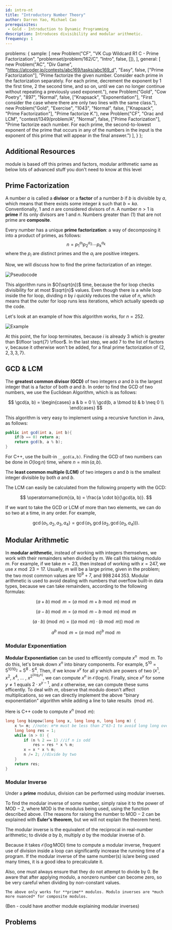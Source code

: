 ```yaml
---
id: intro-nt
title: "Introductory Number Theory"
author: Darren Yao, Michael Cao
prerequisites:
 - Gold - Introduction to Dynamic Programming
description: Introduces divisibility and modular arithmetic.
frequency: 1
---
```



  problems: {
    sample: [
      new Problem("CF", "VK Cup Wildcard R1 C - Prime Factorization", "problemset/problem/162/C", "Intro", false, []),
    ],
    general: [
      new Problem("AC", "Div Game", "https://atcoder.jp/contests/abc169/tasks/abc169_d", "Easy", false, ["Prime Factorization"], "Prime factorize the given number. Consider each prime in the factorization separately. For each prime, decrement the exponent by 1 the first time, 2 the second time, and so on, until we can no longer continue without repeating a previously used exponent."),
      new Problem("Gold", "Cow Poetry", "897", "Normal", false, ["Knapsack", "Exponentiation"], "First consider the case where there are only two lines with the same class."),
      new Problem("Gold", "Exercise", "1043", "Normal", false, ["Knapsack", "Prime Factorization"], "Prime factorize $K$."),
      new Problem("CF", "Orac and LCM", "contest/1349/problem/A", "Normal", false, ["Prime Factorization"], "Prime factorize each number. For each prime, the second-to-lowest exponent of the prime that occurs in any of the numbers in the input is the exponent of this prime that will appear in the final answer.")
    ],
  }
};

## Additional Resources

<Resources>
  <Resource source="IUSACO" title="13 - Elementary Number Theory">module is based off this</Resource>
  <Resource source="CPH" title="21.1, 21.2 - Number Theory">primes and factors, modular arithmetic</Resource>
  <Resource source="PAPS" title="16 - Number Theory">same as below</Resource>
  <Resource source="CF" title="CodeNCode - Number Theory Course" url="blog/entry/77137">lots of advanced stuff you don't need to know at this level</Resource>
</Resources>

## Prime Factorization

<Problems problems={metadata.problems.sample} />

A number $a$ is called a **divisor** or a **factor** of a number $b$ if $b$ is divisible by $a$, which means that there exists some integer $k$ such that $b = ka$. Conventionally, $1$ and $n$ are considered divisors of $n$. A number $n > 1$ is **prime** if its only divisors are $1$ and $n$. Numbers greater than \(1\) that are not prime are **composite**.

Every number has a unique **prime factorization**: a way of decomposing it into a product of primes, as follows:
$$
n = {p_1}^{a_1} {p_2}^{a_2} \cdots {p_k}^{a_k}
$$
where the $p_i$ are distinct primes and the $a_i$ are positive integers.

Now, we will discuss how to find the prime factorization of an integer.

![Pseudocode](factoralgorithm1.png)

This algorithm runs in $O(\sqrt{n})$ time, because the for loop checks divisibility for at most $\sqrt{n}$ values. Even though there is a while loop inside the for loop, dividing $n$ by $i$ quickly reduces the value of $n$, which means that the outer for loop runs less iterations, which actually speeds up the code.

Let's look at an example of how this algorithm works, for $n = 252$.

![Example](factoralgorithm2.png)

At this point, the for loop terminates, because $i$ is already 3 which is greater than $\lfloor \sqrt{7} \rfloor$. In the last step, we add $7$ to the list of factors $v$, because it otherwise won't be added, for a final prime factorization of $\{2, 2, 3, 3, 7\}$.


## GCD & LCM

The **greatest common divisor (GCD)** of two integers $a$ and $b$ is the largest integer that is a factor of both $a$ and $b$. In order to find the GCD of two numbers, we use the Euclidean Algorithm, which is as follows:

$$
\gcd(a, b) = \begin{cases}
     a & b = 0 \\
     \gcd(b, a \bmod b) & b \neq 0 \\
\end{cases}
$$

This algorithm is very easy to implement using a recursive function in Java, as follows:

```java
public int gcd(int a, int b){
    if(b == 0) return a;
    return gcd(b, a % b);
}
```

For C++, use the built-in `__gcd(a,b)`. Finding the GCD of two numbers can be done in $O(\log n)$ time, where $n = \min(a, b)$.

The **least common multiple (LCM)** of two integers $a$ and $b$ is the smallest integer divisible by both $a$ and $b$.

The LCM can easily be calculated from the following property with the GCD:

$$
\operatorname{lcm}(a, b) = \frac{a \cdot b}{\gcd(a, b)}.
$$

If we want to take the GCD or LCM of more than two elements, we can do so two at a time, in any order. For example,

$$
\gcd(a_1, a_2, a_3, a_4) = \gcd(a_1, \gcd(a_2, \gcd(a_3, a_4))).
$$

## Modular Arithmetic

In **modular arithmetic**, instead of working with integers themselves, we work with their remainders when divided by $m$. We call this taking modulo $m$. For example, if we take $m = 23$, then instead of working with $x = 247$, we use $x \bmod 23 = 17$. Usually, $m$ will be a large prime, given in the problem; the two most common values are $10^9 + 7$, and $998\,244\,353$. Modular arithmetic is used to avoid dealing with numbers that overflow built-in data types, because we can take remainders, according to the following formulas:

$$
(a+b) \bmod m = (a \bmod m + b \bmod m) \bmod m
$$

$$
(a-b) \bmod m = (a \bmod m - b \bmod m) \bmod m
$$

$$
(a \cdot b) \pmod{m} = ((a \bmod m) \cdot (b \bmod m)) \bmod m
$$

$$
a^b \bmod {m} = (a \bmod m)^b \bmod m
$$

### Modular Exponentiation

**Modular Exponentiation** can be used to efficently compute $x ^ n \mod m$. To do this, let's break down $x ^ n$ into binary components. For example, $5 ^ {10}$ = $5 ^ {1010_2}$ = $5 ^ 8 \cdot 5 ^ 4$. Then, if we know $x ^ y$ for all $y$ which are powers of two ($x ^ 1$, $x ^ 2$, $x ^ 4$, $\dots$ , $x ^ {2^{\lfloor{\log_2n} \rfloor}}$, we can compute $x ^ n$ in $\mathcal{O}(\log n)$. Finally, since $x ^ y$ for some $y \neq 1$ equals $2 \cdot x ^ {y - 1}$, and $x$ otherwise, we can compute these sums efficently. To deal with $m$, observe that modulo doesn't affect multiplications, so we can directly implement the above "binary exponentiation" algorithm while adding a line to take results $\pmod m$.

Here is C++ code to compute $x ^ n \pmod m$:

```cpp
long long binpow(long long x, long long n, long long m) {
    x %= m; //note: m*m must be less than 2^63-1 to avoid long long overflow
    long long res = 1;
    while (n > 0) {
        if (n % 2 == 1) //if n is odd
            res = res * x % m;
        x = x * x % m;
        n /= 2; //divide by two
    }
    return res;
}
```

### Modular Inverse

Under a **prime** modulus, division can be performed using modular inverses.

To find the modular inverse of some number, simply raise it to the power of $\mathrm{MOD} - 2$, where $\mathrm{MOD}$ is the modulus being used, using the function described above. (The reasons for raising the number to $\mathrm{MOD} - 2$ can be explained with **Euler's theorem**, but we will not explain the theorem here).

The modular inverse is the equivalent of the reciprocal in real-number arithmetic; to divide $a$ by $b$, multiply $a$ by the modular inverse of $b$.

Because it takes $\mathcal{O}(\log \mathrm{MOD})$ time to compute a modular inverse, frequent use of division inside a loop can significantly increase the running time of a program. If the modular inverse of the same number(s) is/are being used many times, it is a good idea to precalculate it.

Also, one must always ensure that they do not attempt to divide by 0. Be aware that after applying modulo, a nonzero number can become zero, so be very careful when dividing by non-constant values.

<Warning>

	The above only works for **prime** modulos. Modulo inverses are *much more nuanced* for composite modulos.

</Warning>

(Ben - could have another module explaining modular inverses)

<IncompleteSection />

## Problems

<Problems problems={metadata.problems.general} />
